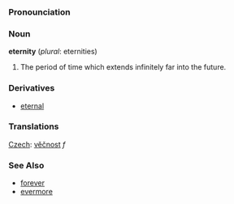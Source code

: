 ===Pronounciation===
{{substub}}
                                                                                                                                                      
===Noun===
'''eternity''' (''plural'': eternities)
#The period of time which extends infinitely far into the future.
                                                                                                                                                      
===Derivatives===
*[[eternal]]
                                                                                                                                                      
===Translations===
[[Czech]]: [[věčnost]] ''f''
                                                                                                                                                      
===See Also===
*[[forever]]
*[[evermore]]